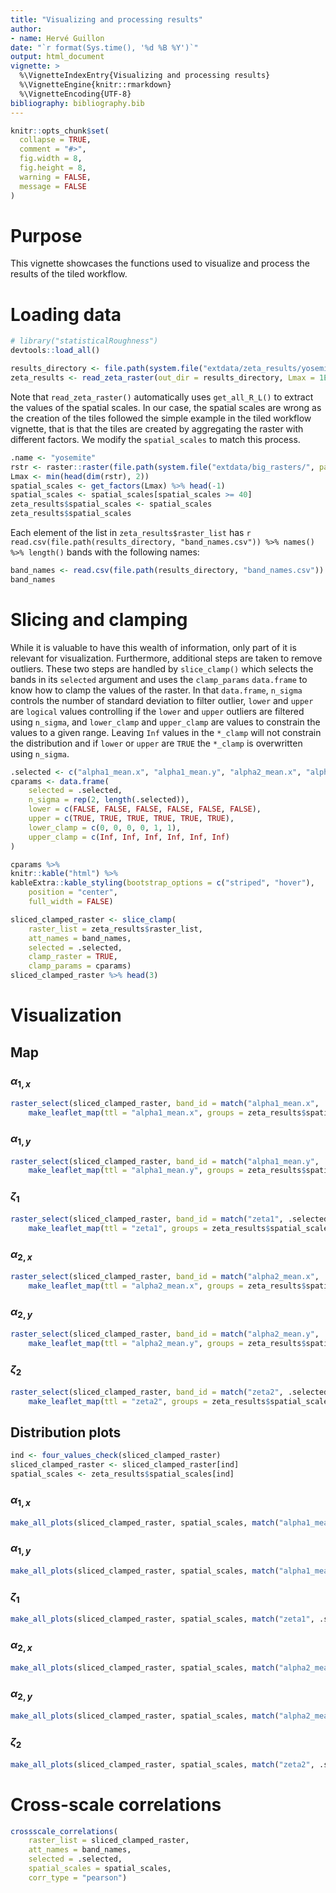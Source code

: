 ```yaml
---
title: "Visualizing and processing results"
author:
- name: Hervé Guillon
date: "`r format(Sys.time(), '%d %B %Y')`"
output: html_document
vignette: >
  %\VignetteIndexEntry{Visualizing and processing results}
  %\VignetteEngine{knitr::rmarkdown}
  %\VignetteEncoding{UTF-8}
bibliography: bibliography.bib
---
```


```r
knitr::opts_chunk$set(
  collapse = TRUE,
  comment = "#>",
  fig.width = 8, 
  fig.height = 8,
  warning = FALSE,
  message = FALSE
)
```

# Purpose

This vignette showcases the functions used to visualize and process the results of the tiled workflow.

# Loading data

```r
# library("statisticalRoughness")
devtools::load_all()
```


```r
results_directory <- file.path(system.file("extdata/zeta_results/yosemite/", package = "statisticalRoughness"))
zeta_results <- read_zeta_raster(out_dir = results_directory, Lmax = 1E3, raster_resolution = 10, .len = 10)
```

Note that `read_zeta_raster()` automatically uses `get_all_R_L()` to extract the values of the spatial scales.
In our case, the spatial scales are wrong as the creation of the tiles followed the simple example in the tiled workflow vignette, that is that the tiles are created by aggregating the raster with different factors.
We modify the `spatial_scales` to match this process.

```r
.name <- "yosemite"
rstr <- raster::raster(file.path(system.file("extdata/big_rasters/", package = "statisticalRoughness"), paste0(.name, ".tif")))
Lmax <- min(head(dim(rstr), 2))
spatial_scales <- get_factors(Lmax) %>% head(-1)
spatial_scales <- spatial_scales[spatial_scales >= 40]
zeta_results$spatial_scales <- spatial_scales
zeta_results$spatial_scales
```


Each element of the list in `zeta_results$raster_list` has `r read.csv(file.path(results_directory, "band_names.csv")) %>% names() %>% length()` bands with the following names:

```r
band_names <- read.csv(file.path(results_directory, "band_names.csv")) %>% names()
band_names
```

# Slicing and clamping

While it is valuable to have this wealth of information, only part of it is relevant for visualization.
Furthermore, additional steps are taken to remove outliers.
These two steps are handled by `slice_clamp()` which selects the bands in its `selected` argument and uses the `clamp_params` `data.frame` to know how to clamp the values of the raster.
In that `data.frame`, `n_sigma` controls the number of standard deviation to filter outlier, `lower` and `upper` are `logical` values controlling if the `lower` and `upper` outliers are filtered using `n_sigma`, and `lower_clamp` and `upper_clamp` are values to constrain the values to a given range.
Leaving `Inf` values in the `*_clamp` will not constrain the distribution and if `lower` or `upper` are `TRUE` the `*_clamp` is overwritten using `n_sigma`.

```r
.selected <- c("alpha1_mean.x", "alpha1_mean.y", "alpha2_mean.x", "alpha2_mean.y", "zeta1", "zeta2")
cparams <- data.frame(
	selected = .selected,
	n_sigma = rep(2, length(.selected)),
	lower = c(FALSE, FALSE, FALSE, FALSE, FALSE, FALSE),
	upper = c(TRUE, TRUE, TRUE, TRUE, TRUE, TRUE),
	lower_clamp = c(0, 0, 0, 0, 1, 1),
	upper_clamp = c(Inf, Inf, Inf, Inf, Inf, Inf)
)
```

```r
cparams %>% 
knitr::kable("html") %>% 
kableExtra::kable_styling(bootstrap_options = c("striped", "hover"),
	position = "center",
	full_width = FALSE)
```

```r
sliced_clamped_raster <- slice_clamp(
	raster_list = zeta_results$raster_list,
	att_names = band_names,
	selected = .selected,
	clamp_raster = TRUE, 
	clamp_params = cparams)
sliced_clamped_raster %>% head(3)
```


# Visualization

## Map {.tabset}

### $\alpha_{1,x}$


```r
raster_select(sliced_clamped_raster, band_id = match("alpha1_mean.x", .selected)) %>% 
	make_leaflet_map(ttl = "alpha1_mean.x", groups = zeta_results$spatial_scales, style = "continuous")
```

### $\alpha_{1,y}$

```r
raster_select(sliced_clamped_raster, band_id = match("alpha1_mean.y", .selected)) %>% 
	make_leaflet_map(ttl = "alpha1_mean.y", groups = zeta_results$spatial_scales, style = "continuous")
```

### $\zeta_{1}$

```r
raster_select(sliced_clamped_raster, band_id = match("zeta1", .selected)) %>% 
	make_leaflet_map(ttl = "zeta1", groups = zeta_results$spatial_scales, style = "continuous")
```

### $\alpha_{2,x}$


```r
raster_select(sliced_clamped_raster, band_id = match("alpha2_mean.x", .selected)) %>% 
	make_leaflet_map(ttl = "alpha2_mean.x", groups = zeta_results$spatial_scales, style = "continuous")
```

### $\alpha_{2,y}$

```r
raster_select(sliced_clamped_raster, band_id = match("alpha2_mean.y", .selected)) %>% 
	make_leaflet_map(ttl = "alpha2_mean.y", groups = zeta_results$spatial_scales, style = "continuous")
```

### $\zeta_{2}$

```r
raster_select(sliced_clamped_raster, band_id = match("zeta2", .selected)) %>% 
	make_leaflet_map(ttl = "zeta2", groups = zeta_results$spatial_scales, style = "continuous")
```

## Distribution plots {.tabset}

```r
ind <- four_values_check(sliced_clamped_raster)
sliced_clamped_raster <- sliced_clamped_raster[ind]
spatial_scales <- zeta_results$spatial_scales[ind]
```

### $\alpha_{1,x}$

```r
make_all_plots(sliced_clamped_raster, spatial_scales, match("alpha1_mean.x", .selected), "alpha1_mean.x", begin = 0.1, end = 0.85, direction = 1, option = "viridis")
```

### $\alpha_{1,y}$

```r
make_all_plots(sliced_clamped_raster, spatial_scales, match("alpha1_mean.y", .selected), "alpha1_mean.y", begin = 0.1, end = 0.85, direction = 1, option = "viridis")
```

### $\zeta_{1}$

```r
make_all_plots(sliced_clamped_raster, spatial_scales, match("zeta1", .selected), "zeta1", begin = 0.1, end = 0.85, direction = 1, option = "inferno")
```

### $\alpha_{2,x}$

```r
make_all_plots(sliced_clamped_raster, spatial_scales, match("alpha2_mean.x", .selected), "alpha2_mean.x", begin = 0.1, end = 0.85, direction = 1, option = "viridis")
```

### $\alpha_{2,y}$

```r
make_all_plots(sliced_clamped_raster, spatial_scales, match("alpha2_mean.y", .selected), "alpha2_mean.y", begin = 0.1, end = 0.85, direction = 1, option = "viridis")
```

### $\zeta_{2}$

```r
make_all_plots(sliced_clamped_raster, spatial_scales, match("zeta2", .selected), "zeta2", begin = 0.1, end = 0.85, direction = 1, option = "inferno")
```

# Cross-scale correlations

```r
crossscale_correlations(
	raster_list = sliced_clamped_raster,
	att_names = band_names,
	selected = .selected,
	spatial_scales = spatial_scales,
	corr_type = "pearson")
```